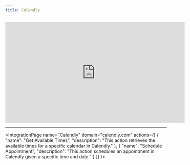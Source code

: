 ```yaml
---
title: Calendly
---
```


<Frame caption="Integrating Calendly">
    <iframe
        width="560"
        height="315"
        src="https://www.loom.com/embed/a6cffc9ad1e94b339a278b10c1b7c869?sid=5064b150-f156-42f5-bd1a-4dcc0327b6ec"
        title="Loom video player"
        frameborder="0"
        allow="accelerometer; autoplay; clipboard-write; encrypted-media; gyroscope; picture-in-picture"
        allowfullscreen
        style={{ borderRadius: 10 }}
    ></iframe>
</Frame>

---


<IntegrationPage
    name="Calendly"
    domain="calendly.com"
    actions={[
        {
            "name": "Get Available Times",
            "description": "This action retrieves the available times for a specific calendar in Calendly."
		},
        {
            "name": "Schedule Appointment",
            "description": "This action schedules an appointment in Calendly given a specific time and date."
        }
    ]}
/>
